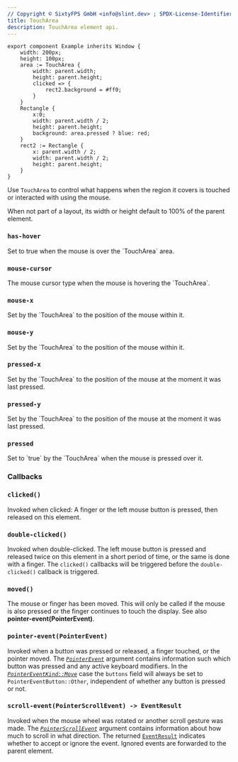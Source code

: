 ```yaml
---
// Copyright © SixtyFPS GmbH <info@slint.dev> ; SPDX-License-Identifier: MIT
title: TouchArea
description: TouchArea element api.
---
```


```slint
export component Example inherits Window {
    width: 200px;
    height: 100px;
    area := TouchArea {
        width: parent.width;
        height: parent.height;
        clicked => {
            rect2.background = #ff0;
        }
    }
    Rectangle {
        x:0;
        width: parent.width / 2;
        height: parent.height;
        background: area.pressed ? blue: red;
    }
    rect2 := Rectangle {
        x: parent.width / 2;
        width: parent.width / 2;
        height: parent.height;
    }
}
```

Use `TouchArea` to control what happens when the region it covers is touched or interacted with
using the mouse.

When not part of a layout, its width or height default to 100% of the parent element.

### `has-hover`
<SlintProperty propName="has-hover" typeName="bool" propertyVisibility="out">
Set to true when the mouse is over the `TouchArea` area.
</SlintProperty>

### `mouse-cursor`
<SlintProperty propName="mouse-cursor" typeName="enum" enumName="MouseCursor">
The mouse cursor type when the mouse is hovering the `TouchArea`.
</SlintProperty>

### `mouse-x`
<SlintProperty propName="mouse-x" typeName="length" propertyVisibility="out">
Set by the `TouchArea` to the position of the mouse within it.
</SlintProperty>

### `mouse-y`
<SlintProperty propName="mouse-y" typeName="length" propertyVisibility="out">
Set by the `TouchArea` to the position of the mouse within it.
</SlintProperty>

### `pressed-x`
<SlintProperty propName="pressed-x" typeName="length" propertyVisibility="out">
Set by the `TouchArea` to the position of the mouse at the moment it was last pressed.
</SlintProperty>

### `pressed-y`
<SlintProperty propName="pressed-y" typeName="length" propertyVisibility="out">
Set by the `TouchArea` to the position of the mouse at the moment it was last pressed.
</SlintProperty>

### `pressed`
<SlintProperty propName="pressed" typeName="bool" propertyVisibility="out">
Set to `true` by the `TouchArea` when the mouse is pressed over it.
</SlintProperty>


### Callbacks

### `clicked()`
Invoked when clicked: A finger or the left mouse button is pressed, then released on this element.

### `double-clicked()`
Invoked when double-clicked. The left mouse button is pressed and released twice on this element in a short
period of time, or the same is done with a finger. The `clicked()` callbacks will be triggered before the `double-clicked()` callback is triggered.

### `moved()`
The mouse or finger has been moved. This will only be called if the mouse is also pressed or the finger continues to touch
the display. See also **pointer-event(PointerEvent)**.

### `pointer-event(PointerEvent)`
Invoked when a button was pressed or released, a finger touched, or the pointer moved.
The [_`PointerEvent`_](language/builtins/structs.md#pointerevent) argument contains information such which button was pressed
and any active keyboard modifiers.
In the [_`PointerEventKind::Move`_](../language/builtins/structs.md#pointereventkind) case the `buttons` field will always
be set to `PointerEventButton::Other`, independent of whether any button is pressed or not.

### `scroll-event(PointerScrollEvent) -> EventResult`
Invoked when the mouse wheel was rotated or another scroll gesture was made.
The [_`PointerScrollEvent`_](../language/builtins/structs.md#pointerscrollevent) argument contains information about how much to scroll in what direction.
The returned [`EventResult`](../language/builtins/enums.md#eventresult) indicates whether to accept or ignore the event. Ignored events are
forwarded to the parent element.
